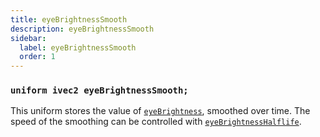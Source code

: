 ```yaml
---
title: eyeBrightnessSmooth
description: eyeBrightnessSmooth
sidebar:
  label: eyeBrightnessSmooth
  order: 1
---
```


### `uniform ivec2 eyeBrightnessSmooth;`

This uniform stores the value of [`eyeBrightness`](/reference/uniforms/general/eyebrightness), smoothed over time. The speed of the smoothing can be controlled with [`eyeBrightnessHalflife`](/reference/constants/eyebrightnesshalflife).
